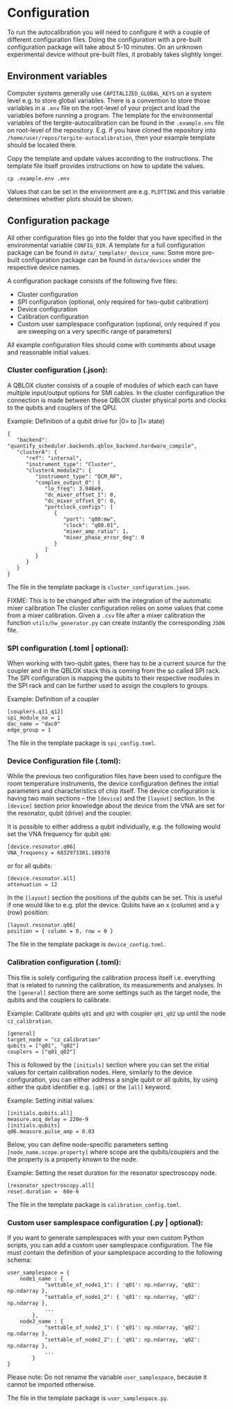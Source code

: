 # Configuration

To run the autocalibration you will need to configure it with a couple of different configuration files.
Doing the configuration with a pre-built configuration package will take about 5-10 minutes.
On an unknown experimental device without pre-built files, it probably takes slightly longer.


## Environment variables
Computer systems generally use `CAPITALIZED_GLOBAL_KEYS` on a system level e.g. to store global variables.
There is a convention to store those variables in a `.env` file on the root-level of your project and load the variables before running a program.
The template for the environmental variables of the tergite-autocalibration can be found in the `.example.env` file on root-level of the repository.
E.g. if you have cloned the repository into `/home/user/repos/tergite-autocalibration`, then your example template should be located there.

Copy the template and update values according to the instructions. The template file itself provides instructions on how to update the values.
```shell
cp .example.env .env
```
Values that can be set in the environment are e.g. `PLOTTING` and this variable determines whether plots should be shown.


## Configuration package
All other configuration files go into the folder that you have specified in the environmental variable `CONFIG_DIR`.
A template for a full configuration package can be found in `data/_template/_device_name`.
Some more pre-built configuration package can be found in `data/devices` under the respective device names.

A configuration package consists of the following five files:

- Cluster configuration
- SPI configuration (optional, only required for two-qubit calibration)
- Device configuration
- Calibration configuration
- Custom user samplespace configuration (optional, only required if you are sweeping on a very specific range of parameters)

All example configuration files should come with comments about usage and reasonable initial values.

### Cluster configuration (.json):
A QBLOX cluster consists of a couple of modules of which each can have multiple input/output options for SMI cables.
In the cluster configuration the connection is made between these QBLOX cluster physical ports and clocks to the qubits and couplers of the QPU.

Example: Definition of a qubit drive for |0> to |1> state)
```
{
   "backend": "quantify_scheduler.backends.qblox_backend.hardware_compile",
   "clusterA": {
      "ref": "internal",
      "instrument_type": "Cluster",
      "clusterA_module2": {
         "instrument_type": "QCM_RF",
         "complex_output_0": {
            "lo_freq": 3.946e9,
            "dc_mixer_offset_I": 0,
            "dc_mixer_offset_Q": 0,
            "portclock_configs": [
               {
                  "port": "q00:mw",
                  "clock": "q00.01",
                  "mixer_amp_ratio": 1,
                  "mixer_phase_error_deg": 0
               }
            ]
         }
      }
   }
}
```

The file in the template package is `cluster_configuration.json`.

FIXME: This is to be changed after with the integration of the automatic mixer calibration
The cluster configuration relies on some values that come from a mixer calibration.
Given a `.csv` file after a mixer calibration the function `utils/hw_generator.py` can create instantly the corresponding `JSON` file.

### SPI configuration (.toml | optional):
When working with two-qubit gates, there has to be a current source for the coupler and in the QBLOX stack this is coming from the so called SPI rack.
The SPI configuration is mapping the qubits to their respective modules in the SPI rack and can be further used to assign the couplers to groups.

Example: Definition of a coupler
```
[couplers.q11_q12]
spi_module_no = 1
dac_name = "dac0"
edge_group = 1
```

The file in the template package is `spi_config.toml`.

### Device Configuration file (.toml):
While the previous two configuration files have been used to configure the room temperature instruments, the device configuration defines the initial parameters and characteristics of chip itself.
The device configuration is having two main sections -- the `[device]` and the `[layout]` section.
In the `[device]` section prior knowledge about the device from the VNA are set for the resonator, qubit (drive) and the coupler.

It is possible to either address a qubit individually, e.g. the following would set the VNA frequency for qubit `q06`:
```
[device.resonator.q06]
VNA_frequency = 6832973301.189378
```
or for all qubits:
```
[device.resonator.all]
attenuation = 12
```

In the `[layout]` section the positions of the qubits can be set.
This is useful if one would like to e.g. plot the device.
Qubits have an x (column) and a y (row) position:
```
[layout.resonator.q06]
position = { column = 0, row = 0 }
```

The file in the template package is `device_config.toml`.

### Calibration configuration (.toml):
This file is solely configuring the calibration process itself i.e. everything that is related to running the calibration, its measurements and analyses.
In the `[general]` section there are some settings such as the target node, the qubits and the couplers to calibrate.

Example: Calibrate qubits `q01` and `q02` with coupler `q01_q02` up until the node `cz_calibration`.
```
[general]
target_node = "cz_calibration"
qubits = ["q01", "q02"]
couplers = ["q01_q02"]
```

This is followed by the `[initials]` section where you can set the initial values for certain calibration nodes.
Here, similarly to the device configuration, you can either address a single qubit or all qubits, by using either the qubit identifier e.g. `[q06]` or the `[all]` keyword.

Example: Setting initial values.
```
[initials.qubits.all]
measure.acq_delay = 220e-9
[initials.qubits]
q06.measure.pulse_amp = 0.03
```

Below, you can define node-specific parameters setting `[node_name.scope.property]` where scope are the qubits/couplers and the the property is a property known to the node.

Example: Setting the reset duration for the resonator spectroscopy node.
```
[resonator_spectroscopy.all]
reset.duration =  60e-6
```

The file in the template package is `calibration_config.toml`.

### Custom user samplespace configuration (.py | optional):
If you want to generate samplespaces with your own custom Python scripts, you can add a custom user samplespace configuration.
The file must contain the definition of your samplespace according to the following schema:
```
user_samplespace = {
    node1_name : {
            "settable_of_node1_1": { 'q01': np.ndarray, 'q02': np.ndarray },
            "settable_of_node1_2": { 'q01': np.ndarray, 'q02': np.ndarray },
            ...
        },
    node2_name : {
            "settable_of_node2_1": { 'q01': np.ndarray, 'q02': np.ndarray },
            "settable_of_node2_2": { 'q01': np.ndarray, 'q02': np.ndarray },
            ...
        }
}
```
Please note: Do not rename the variable `user_samplespace`, because it cannot be imported otherwise.

The file in the template package is `user_samplespace.py`.